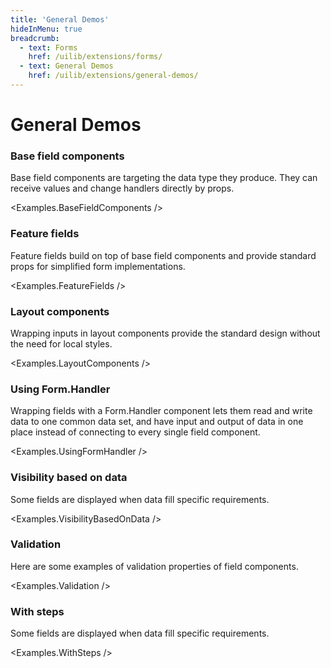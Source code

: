 ```yaml
---
title: 'General Demos'
hideInMenu: true
breadcrumb:
  - text: Forms
    href: /uilib/extensions/forms/
  - text: General Demos
    href: /uilib/extensions/general-demos/
---
```



# General Demos

### Base field components

Base field components are targeting the data type they produce. They can
receive values and change handlers directly by props.

<Examples.BaseFieldComponents />

### Feature fields

Feature fields build on top of base field components and provide standard
props for simplified form implementations.

<Examples.FeatureFields />

### Layout components

Wrapping inputs in layout components provide the standard design without
the need for local styles.

<Examples.LayoutComponents />

### Using Form.Handler

Wrapping fields with a Form.Handler component lets them read and
write data to one common data set, and have input and output of data in
one place instead of connecting to every single field component.

<Examples.UsingFormHandler />

### Visibility based on data

Some fields are displayed when data fill specific requirements.

<Examples.VisibilityBasedOnData />

### Validation

Here are some examples of validation properties of field components.

<Examples.Validation />

### With steps

Some fields are displayed when data fill specific requirements.

<Examples.WithSteps />

